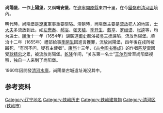 {{文物保护单位
| 级别 = 市县级
| 省名 = 辽宁省
| 市/县名 = 铁岭市
| 图片 = 
| 名称 = 尚阳堡遗址(清)
| 编号 = 2-14
| 分类 = 
| 所在 = {{CHN}}[[辽宁省|辽宁省]][[铁岭市|铁岭市]]
| 时代 = 清
| 登录 = 2007年4月24日<ref>{{Cite web|url=http://www.ln.gov.cn/zfxx/zfwj/gswj/gswj12/200709/t20070913_128725.html|title=辽宁省人民政府|accessdate=2018-11-07|work=www.ln.gov.cn|archive-url=https://web.archive.org/web/20181107185501/http://www.ln.gov.cn/zfxx/zfwj/gswj/gswj12/200709/t20070913_128725.html|archive-date=2018-11-07|dead-url=yes}}</ref>
}}
'''尚陽堡'''，一作'''上陽堡'''，又稱'''靖安堡'''，在[[辽宁省|遼寧]][[開原縣|開原縣]]東四十里，在今[[鐵嶺市|鐵嶺市]][[清河区_(铁岭市)|清河區]]境內。

明代時，尚陽堡是[[遼東|遼東]]軍事重要關隘。清朝時，尚陽堡主要是[[流放|流放]]犯人的地區，[[士大夫|士大夫]]多流放到此，如[[左懋泰|左懋泰]]、[[郝浴|郝浴]]、[[张天植|张天植]]、[[季开生|季开生]]、[[戴亨|戴亨]]、[[罗继谟|罗继谟]]、[[张逵|张逵]]等，均为进士。[[順治|順治]]十一年（1654年）湖廣道[[御史|御史]]郝浴被[[吳三桂|吳三桂]]誣陷，流放尚陽堡。順治十二年（1655年）禮部給事[[季開生|季開生]]因進言獲罪，流放尚陽堡，四年後在戍所被毆死，“有司不问，疑有主使者”。[[康熙|康熙]]十三年，《[[古今图书集成|古今图书集成]]》的作者[[陈梦雷|陈梦雷]]因受[[耿精忠|耿精忠]]之累，被流放尚陽堡。[[乾隆|乾隆]]年间，“关东第一名士”[[王尔烈|王尔烈]]曾至尚阳堡视察，独自一人来到了尚阳堡。

1960年因開發[[清河水庫|清河水庫]]，尚陽堡古城遺址淹沒其中。

==参考资料==
{{reflist}}
[[Category:辽宁地名|Category:辽宁地名]]
[[Category:铁岭历史|Category:铁岭历史]]
[[Category:铁岭建筑物|Category:铁岭建筑物]]
[[Category:清河区_(铁岭市)|Category:清河区 (铁岭市)]]